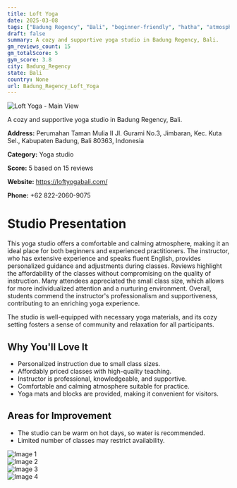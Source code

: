 ```yaml
---
title: Loft Yoga
date: 2025-03-08
tags: ["Badung Regency", "Bali", "beginner-friendly", "hatha", "atmosphere", "comfort", "Badung Regency"]  
draft: false
summary: A cozy and supportive yoga studio in Badung Regency, Bali.
gm_reviews_count: 15
gm_totalScore: 5
gym_score: 3.8
city: Badung_Regency
state: Bali
country: None
url: Badung_Regency_Loft_Yoga
---
```


<div className="aspect-[16/9] relative my-8">
  <img 
    src="https://lh5.googleusercontent.com/p/AF1QipOK5q_y7gKUpk-0DqEpFvhocvoebR8dVOowycXG=w1920-h1080-k-no"
    alt="Loft Yoga - Main View"
    className="object-cover absolute inset-0 w-full h-full rounded-lg"
  />
</div>

A cozy and supportive yoga studio in Badung Regency, Bali.

**Address:** Perumahan Taman Mulia II Jl. Gurami No.3, Jimbaran, Kec. Kuta Sel., Kabupaten Badung, Bali 80363, Indonesia

**Category:** Yoga studio

**Score:** 5 based on 15 reviews

**Website:** https://loftyogabali.com/

**Phone:** +62 822-2060-9075

# Studio Presentation

This yoga studio offers a comfortable and calming atmosphere, making it an ideal place for both beginners and experienced practitioners. The instructor, who has extensive experience and speaks fluent English, provides personalized guidance and adjustments during classes. Reviews highlight the affordability of the classes without compromising on the quality of instruction. Many attendees appreciated the small class size, which allows for more individualized attention and a nurturing environment. Overall, students commend the instructor's professionalism and supportiveness, contributing to an enriching yoga experience.

The studio is well-equipped with necessary yoga materials, and its cozy setting fosters a sense of community and relaxation for all participants.

## Why You'll Love It

- Personalized instruction due to small class sizes.
- Affordably priced classes with high-quality teaching.
- Instructor is professional, knowledgeable, and supportive.
- Comfortable and calming atmosphere suitable for practice.
- Yoga mats and blocks are provided, making it convenient for visitors.

## Areas for Improvement

- The studio can be warm on hot days, so water is recommended.
- Limited number of classes may restrict availability.

<div className="grid grid-cols-1 xl:grid-cols-2 gap-4 my-8">
<div className="aspect-[4/3] relative"><img src="https://lh5.googleusercontent.com/p/AF1QipM51BH9vCZmwwyKR8foGtc67SYOBpx6gkn12Ny9=w1920-h1080-k-no" alt="Image 1" className="object-cover absolute inset-0 w-full h-full rounded-lg" /></div>
<div className="aspect-[4/3] relative"><img src="https://lh5.googleusercontent.com/p/AF1QipPK1OYR6dn7KWwgiui9FP0s4TteIrkX2KR6Wpmd=w1920-h1080-k-no" alt="Image 2" className="object-cover absolute inset-0 w-full h-full rounded-lg" /></div>
<div className="aspect-[4/3] relative"><img src="https://lh5.googleusercontent.com/p/AF1QipMv1rEDfcZCwDj6HikyY75AnLr6OlICCNXDznEG=w1920-h1080-k-no" alt="Image 3" className="object-cover absolute inset-0 w-full h-full rounded-lg" /></div>
<div className="aspect-[4/3] relative"><img src="https://lh5.googleusercontent.com/p/AF1QipMo4QHylvC4SRCXp5npBZPVuFJl-MJQo9HxSiQF=w1920-h1080-k-no" alt="Image 4" className="object-cover absolute inset-0 w-full h-full rounded-lg" /></div>
</div>